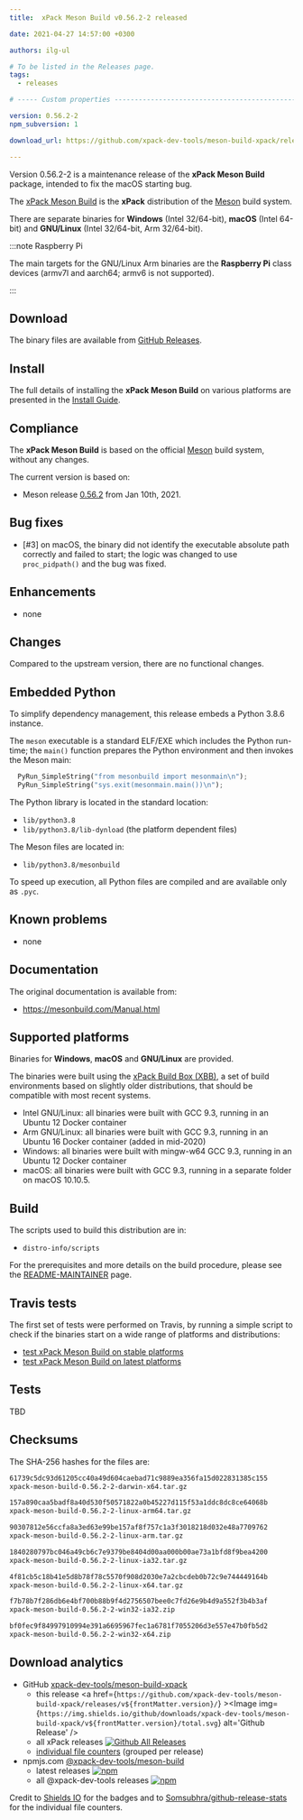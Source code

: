 ```yaml
---
title:  xPack Meson Build v0.56.2-2 released

date: 2021-04-27 14:57:00 +0300

authors: ilg-ul

# To be listed in the Releases page.
tags:
  - releases

# ----- Custom properties -----------------------------------------------------

version: 0.56.2-2
npm_subversion: 1

download_url: https://github.com/xpack-dev-tools/meson-build-xpack/releases/tag/v0.56.2-2/

---
```


Version 0.56.2-2 is a maintenance release of the **xPack Meson Build** package, intended to fix the macOS starting bug.

<!-- truncate -->


The [xPack Meson Build](https://xpack-dev-tools.github.io/meson-build-xpack)
is the **xPack** distribution of the
[Meson](https://mesonbuild.com) build system.

There are separate binaries for **Windows** (Intel 32/64-bit),
**macOS** (Intel 64-bit) and **GNU/Linux** (Intel 32/64-bit, Arm 32/64-bit).

:::note Raspberry Pi

The main targets for the GNU/Linux Arm
binaries are the **Raspberry Pi** class devices (armv7l and aarch64;
armv6 is not supported).

:::

## Download

The binary files are available from <a href={frontMatter.download_url}>GitHub Releases</a>.

## Install

The full details of installing the **xPack Meson Build** on various platforms
are presented in the [Install Guide](/docs/install/).

## Compliance

The **xPack Meson Build** is based on the official
[Meson](https://mesonbuild.com) build system,
without any changes.

The current version is based on:

- Meson release
[0.56.2](https://github.com/mesonbuild/meson/releases/tag/0.56.2)
from Jan 10th, 2021.

## Bug fixes

- [#3] on macOS, the binary did not identify the executable
  absolute path correctly and failed to start; the logic was
  changed to use `proc_pidpath()` and the bug was fixed.

## Enhancements

- none

## Changes

Compared to the upstream version, there are no functional changes.

## Embedded Python

To simplify dependency management, this release embeds a Python
3.8.6 instance.

The `meson` executable is a standard ELF/EXE which includes the Python
run-time; the `main()` function prepares the Python environment and then
invokes the Meson main:

```python
  PyRun_SimpleString("from mesonbuild import mesonmain\n");
  PyRun_SimpleString("sys.exit(mesonmain.main())\n");
```

The Python library is located in the standard location:

- `lib/python3.8`
- `lib/python3.8/lib-dynload` (the platform dependent files)

The Meson files are located in:

- `lib/python3.8/mesonbuild`

To speed up execution, all Python files are compiled and are
available only as `.pyc`.

## Known problems

- none

## Documentation

The original documentation is available from:

- https://mesonbuild.com/Manual.html

## Supported platforms

Binaries for **Windows**, **macOS** and **GNU/Linux** are provided.

The binaries were built using the
[xPack Build Box (XBB)](https://github.com/xpack/xpack-build-box), a set
of build environments based on slightly older distributions, that should be
compatible with most recent systems.

- Intel GNU/Linux: all binaries were built with GCC 9.3, running in an
  Ubuntu 12 Docker container
- Arm GNU/Linux: all binaries were built with GCC 9.3, running in an
  Ubuntu 16 Docker container (added in mid-2020)
- Windows: all binaries were built with mingw-w64 GCC 9.3, running in an
  Ubuntu 12 Docker container
- macOS: all binaries were built with GCC 9.3, running in a separate
  folder on macOS 10.10.5.

## Build

The scripts used to build this distribution are in:

- `distro-info/scripts`

For the prerequisites and more details on the build procedure, please see the
[README-MAINTAINER](https://github.com/xpack-dev-tools/meson-build-xpack/blob/xpack/README-MAINTAINER.md) page.

## Travis tests

The first set of tests were performed on Travis, by running
a simple script to check if the binaries start on a wide range of
platforms and distributions:

- [test xPack Meson Build on stable platforms](https://travis-ci.com/github/xpack-dev-tools/meson-build-xpack/builds/224217626)
- [test xPack Meson Build on latest platforms](https://travis-ci.com/github/xpack-dev-tools/meson-build-xpack/builds/224217632)

## Tests

TBD

## Checksums

The SHA-256 hashes for the files are:

```txt
61739c5dc93d61205cc40a49d604caebad71c9889ea356fa15d022831385c155
xpack-meson-build-0.56.2-2-darwin-x64.tar.gz

157a890caa5badf8a40d530f50571822a0b45227d115f53a1ddc8dc8ce64068b
xpack-meson-build-0.56.2-2-linux-arm64.tar.gz

90307812e56ccfa8a3ed63e99be157af8f757c1a3f3018218d032e48a7709762
xpack-meson-build-0.56.2-2-linux-arm.tar.gz

1840280797bc046a49cb6c7e9379be8404d00aa000b00ae73a1bfd8f9bea4200
xpack-meson-build-0.56.2-2-linux-ia32.tar.gz

4f81cb5c18b41e5d8b78f78c5570f908d2030e7a2cbcdeb0b72c9e744449164b
xpack-meson-build-0.56.2-2-linux-x64.tar.gz

f7b78b7f286db6e4bf700b88b9f4d2756507bee0c7fd26e9b4d9a552f3b4b3af
xpack-meson-build-0.56.2-2-win32-ia32.zip

bf0fec9f84997910994e391a6695967fec1a6781f7055206d3e557e47b0fb5d2
xpack-meson-build-0.56.2-2-win32-x64.zip
```

## Download analytics

- GitHub [xpack-dev-tools/meson-build-xpack](https://github.com/xpack-dev-tools/meson-build-xpack/)
  - this release <a href={`https://github.com/xpack-dev-tools/meson-build-xpack/releases/v${frontMatter.version}/`} ><Image img={`https://img.shields.io/github/downloads/xpack-dev-tools/meson-build-xpack/v${frontMatter.version}/total.svg`} alt='Github Release' /></a>
  - all xPack releases [![Github All Releases](https://img.shields.io/github/downloads/xpack-dev-tools/meson-build-xpack/total.svg)](https://github.com/xpack-dev-tools/meson-build-xpack/releases/)
  - [individual file counters](https://somsubhra.github.io/github-release-stats/?username=xpack-dev-tools&repository=meson-build-xpack) (grouped per release)
- npmjs.com [@xpack-dev-tools/meson-build](https://www.npmjs.com/package/@xpack-dev-tools/meson-build)
  - latest releases [![npm](https://img.shields.io/npm/dw/@xpack-dev-tools/meson-build.svg)](https://www.npmjs.com/package/@xpack-dev-tools/meson-build/)
  - all @xpack-dev-tools releases [![npm](https://img.shields.io/npm/dt/@xpack-dev-tools/meson-build.svg)](https://www.npmjs.com/package/@xpack-dev-tools/meson-build/)

Credit to [Shields IO](https://shields.io) for the badges and to
[Somsubhra/github-release-stats](https://github.com/Somsubhra/github-release-stats)
for the individual file counters.
